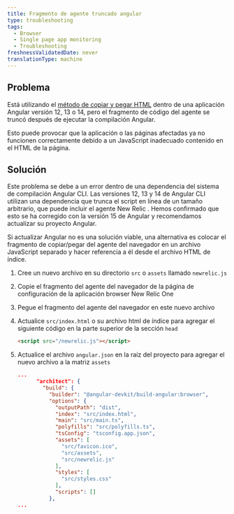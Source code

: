 ```yaml
---
title: Fragmento de agente truncado angular
type: troubleshooting
tags:
  - Browser
  - Single page app monitoring
  - Troubleshooting
freshnessValidatedDate: never
translationType: machine
---
```


## Problema

Está utilizando el [método de copiar y pegar HTML](/docs/browser/new-relic-browser/installation-configuration/adding-apps-new-relic-browser/#copy-paste-app) dentro de una aplicación Angular versión 12, 13 o 14, pero el fragmento de código del agente se truncó después de ejecutar la compilación Angular.

Esto puede provocar que la aplicación o las páginas afectadas ya no funcionen correctamente debido a un JavaScript inadecuado contenido en el HTML de la página.

## Solución

Este problema se debe a un error dentro de una dependencia del sistema de compilación Angular CLI. Las versiones 12, 13 y 14 de Angular CLI utilizan una dependencia que trunca el script en línea de un tamaño arbitrario, que puede incluir el agente New Relic <InlinePopover type="browser"/>. Hemos confirmado que esto se ha corregido con la versión 15 de Angular y recomendamos actualizar su proyecto Angular.

Si actualizar Angular no es una solución viable, una alternativa es colocar el fragmento de copiar/pegar del agente del navegador en un archivo JavaScript separado y hacer referencia a él desde el archivo HTML de índice.

1. Cree un nuevo archivo en su directorio `src` o `assets` llamado `newrelic.js`

2. Copie el fragmento del agente del navegador de la página de configuración de la aplicación browser New Relic One

3. Pegue el fragmento del agente del navegador en este nuevo archivo

4. Actualice `src/index.html` o su archivo html de índice para agregar el siguiente código en la parte superior de la sección `head`

   ```html
   <script src="/newrelic.js"></script>
   ```

5. Actualice el archivo `angular.json` en la raíz del proyecto para agregar el nuevo archivo a la matriz `assets`

   ```json
   ...
         "architect": {
           "build": {
             "builder": "@angular-devkit/build-angular:browser",
             "options": {
               "outputPath": "dist",
               "index": "src/index.html",
               "main": "src/main.ts",
               "polyfills": "src/polyfills.ts",
               "tsConfig": "tsconfig.app.json",
               "assets": [
                 "src/favicon.ico",
                 "src/assets",
                 "src/newrelic.js"
               ],
               "styles": [
                 "src/styles.css"
               ],
               "scripts": []
             },
   ...
   ```
